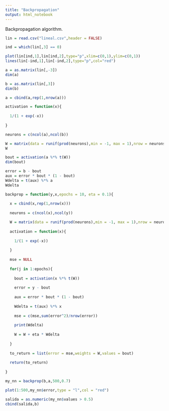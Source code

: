 ```yaml
---
title: "Backpropagation"
output: html_notebook
---
```


Backpropagation algorithm.

```r
lin = read.csv("lineal.csv",header = FALSE)

ind = which(lin[,3] == 0)

plot(lin[ind,1],lin[ind,2],type="p",xlim=c(0,1),ylim=c(0,1))
lines(lin[-ind,1],lin[-ind,2],type="p",col="red")
```

```r
a = as.matrix(lin[,-3])
dim(a)
```

```r
b = as.matrix(lin[,3])
dim(b)
```

```r
a = cbind(a,rep(1,nrow(a)))
```

```r
activation = function(x){
  
  1/(1 + exp(-x))
  
}
```

```r
neurons = c(ncol(a),ncol(b))

W = matrix(data = runif(prod(neurons),min = -1, max = 1),nrow = neurons[2],ncol = neurons[1])
W
```

```r
bout = activation(a %*% t(W))
dim(bout)
```

```r
error = b - bout
aux = error * bout * (1 - bout)
Wdelta = t(aux) %*% a
Wdelta
```

```r
backprop = function(y,x,epochs = 10, eta = 0.1){
  
  x = cbind(x,rep(1,nrow(x)))
  
  neurons = c(ncol(x),ncol(y))

  W = matrix(data = runif(prod(neurons),min = -1, max = 1),nrow = neurons[2],ncol = neurons[1])
  
  activation = function(x){
  
    1/(1 + exp(-x))
  
  }
  
  mse = NULL
  
  for(j in 1:epochs){
    
    bout = activation(x %*% t(W))
    
    error = y - bout
    
    aux = error * bout * (1 - bout)
    
    Wdelta = t(aux) %*% x
    
    mse = c(mse,sum(error^2)/nrow(error))
    
    print(Wdelta)
    
    W = W + eta * Wdelta
    
  }
  
  to_return = list(error = mse,weights = W,values = bout)
  
  return(to_return)
  
}
```

```r
my_nn = backprop(b,a,500,0.7)
```

```r
plot(1:500,my_nn$error,type = "l",col = "red")
```

```r
salida = as.numeric(my_nn$values > 0.5)
cbind(salida,b)
```

